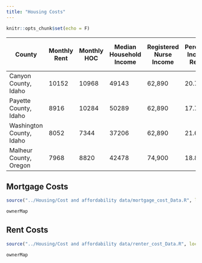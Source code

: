 ---
title: "Housing Costs"
---

```{r setup, include=FALSE}
knitr::opts_chunk$set(echo = F)
```

| County                   | Monthly Rent | Monthly HOC | Median Household Income | Registered Nurse Income | Percent Inc on Rent | Percent Inc on Home Ownership | RN Income on Rent | RN Income on Home Ownership | MOE_Rent | MOE_HOC | MOE_MedianHH |
|--------------------------|--------------|-------------|-------------------------|-------------------------|---------------------|-------------------------------|-------------------|-----------------------------|----------|---------|--------------|
| Canyon County, Idaho     | 10152        | 10968       | 49143                   | 62,890                  | 20.7                | 22.3                          | 16.1              | 17.4                        | 240      | 228     | 1598         |
| Payette County, Idaho    | 8916         | 10284       | 50289                   | 62,890                  | 17.7                | 20.4                          | 14.2              | 16.4                        | 780      | 804     | 3560         |
| Washington County, Idaho | 8052         | 7344        | 37206                   | 62,890                  | 21.6                | 19.7                          | 12.8              | 11.7                        | 480      | 636     | 3857         |
| Malheur County, Oregon   | 7968         | 8820        | 42478                   | 74,900                  | 18.8                | 20.8                          | 10.6              | 11.8                        | 312      | 1104    | 3046         |

## Mortgage Costs
```{r, include=F}
source("../Housing/Cost and affordability data/mortgage_cost_Data.R", local = knitr::knit_global())
```

```{r, echo=F, fig.height=6,fig.width=10}
ownerMap
```

## Rent Costs
```{r, include=F}
source("../Housing/Cost and affordability data/renter_cost_Data.R", local = knitr::knit_global())
```

```{r, echo=F, fig.height=6,fig.width=10}
ownerMap
```